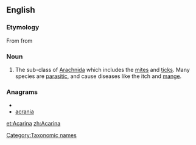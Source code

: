 ==English==

===Etymology===
{{wikipedia}}
From {{etyl|NL.}} from {{etyl|grc|en}} {{term|ἀκαρί||mite|tr=akari|lang=grc|sc=polytonic}}

===Noun===
{{infl|en|noun|g=p}}

# {{zoology}} The sub-class of [[Arachnida]] which includes the [[mite]]s and [[tick]]s. Many species are [[parasitic]], and cause diseases like the itch and [[mange]].

===Anagrams===
* {{alphagram|aaacinr}}
* [[acrania#English|acrania]]

[[Category:Taxonomic names]]

[[et:Acarina]]
[[zh:Acarina]]